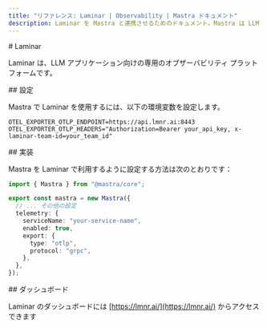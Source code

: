 ```yaml
---
title: "リファレンス: Laminar | Observability | Mastra ドキュメント"
description: Laminar を Mastra と連携させるためのドキュメント。Mastra は LLM アプリケーション向けの専用オブザーバビリティプラットフォームです。
---
```


<div id="laminar">
  # Laminar
</div>

Laminar は、LLM アプリケーション向けの専用のオブザーバビリティ プラットフォームです。

<div id="configuration">
  ## 設定
</div>

Mastra で Laminar を使用するには、以下の環境変数を設定します。

```env
OTEL_EXPORTER_OTLP_ENDPOINT=https://api.lmnr.ai:8443
OTEL_EXPORTER_OTLP_HEADERS="Authorization=Bearer your_api_key, x-laminar-team-id=your_team_id"
```


<div id="implementation">
  ## 実装
</div>

Mastra を Laminar で利用するように設定する方法は次のとおりです：

```typescript
import { Mastra } from "@mastra/core";

export const mastra = new Mastra({
  // ... その他の設定
  telemetry: {
    serviceName: "your-service-name",
    enabled: true,
    export: {
      type: "otlp",
      protocol: "grpc",
    },
  },
});
```


<div id="dashboard">
  ## ダッシュボード
</div>

Laminar のダッシュボードには [https://lmnr.ai/](https://lmnr.ai/) からアクセスできます